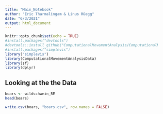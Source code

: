```yaml
---
title: "Main_Notebook"
author: "Eric Tharmalingam & Linus Rüegg"
date: "6/3/2021"
output: html_document
---
```


```r
knitr::opts_chunk$set(echo = TRUE)
#install.packages("devtools") 
#devtools::install_github("ComputationalMovementAnalysis/ComputationalMovementAnalysisData")
#install.packages("simplevis")
library("simplevis")
library(ComputationalMovementAnalysisData)
library(sf)
library(dplyr)
```

## Looking at the the Data 

```r
boars <- wildschwein_BE
head(boars)
```

```r
write.csv(boars, "boars.csv", row.names = FALSE)
```

